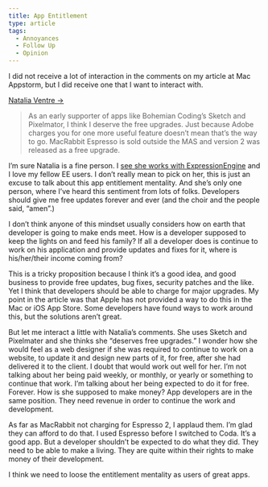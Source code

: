 ```yaml
---
title: App Entitlement
type: article
tags:
  - Annoyances
  - Follow Up
  - Opinion
---
```


I did not receive a lot of interaction in the comments on my article at Mac Appstorm, but I did receive one that I want to interact with.

[Natalia Ventre →](http://mac.appstorm.net/general/opinion/mac-app-store-paid-upgrades-how-apple-should-fix-a-broken-model/#comments)

> As an early supporter of apps like Bohemian Coding’s Sketch and Pixelmator, I think I deserve the free upgrades. Just because Adobe charges you for one more useful feature doesn’t mean that’s the way to go. MacRabbit Espresso is sold outside the MAS and version 2 was released as a free upgrade.

I’m sure Natalia is a fine person. I [see she works with ExpressionEngine](http://nataliav.me/) and I love my fellow EE users. I don’t really mean to pick on her, this is just an excuse to talk about this app entitlement mentality. And she’s only one person, where I’ve heard this sentiment from lots of folks. Developers should give me free updates forever and ever (and the choir and the people said, “amen”.)

I don’t think anyone of this mindset usually considers how on earth that developer is going to make ends meet. How is a developer supposed to keep the lights on and feed his family? If all a developer does is continue to work on his application and provide updates and fixes for it, where is his/her/their income coming from?

This is a tricky proposition because I think it’s a good idea, and good business to provide free updates, bug fixes, security patches and the like. Yet I think that developers should be able to charge for major upgrades. My point in the article was that Apple has not provided a way to do this in the Mac or iOS App Store. Some developers have found ways to work around this, but the solutions aren’t great.

But let me interact a little with Natalia’s comments. She uses Sketch and Pixelmater and she thinks she “deserves free upgrades.” I wonder how she would feel as a web designer if she was required to continue to work on a website, to update it and design new parts of it, for free, after she had delivered it to the client. I doubt that would work out well for her. I’m not talking about her being paid weekly, or monthly, or yearly or something to continue that work. I’m talking about her being expected to do it for free. Forever. How is she supposed to make money? App developers are in the same position. They need revenue in order to continue the work and development.

As far as MacRabbit not charging for Espresso 2, I applaud them. I’m glad they can afford to do that. I used Espresso before I switched to Coda. It’s a good app. But a developer shouldn’t be expected to do what they did. They need to be able to make a living. They are quite within their rights to make money of their development.

I think we need to loose the entitlement mentality as users of great apps.
